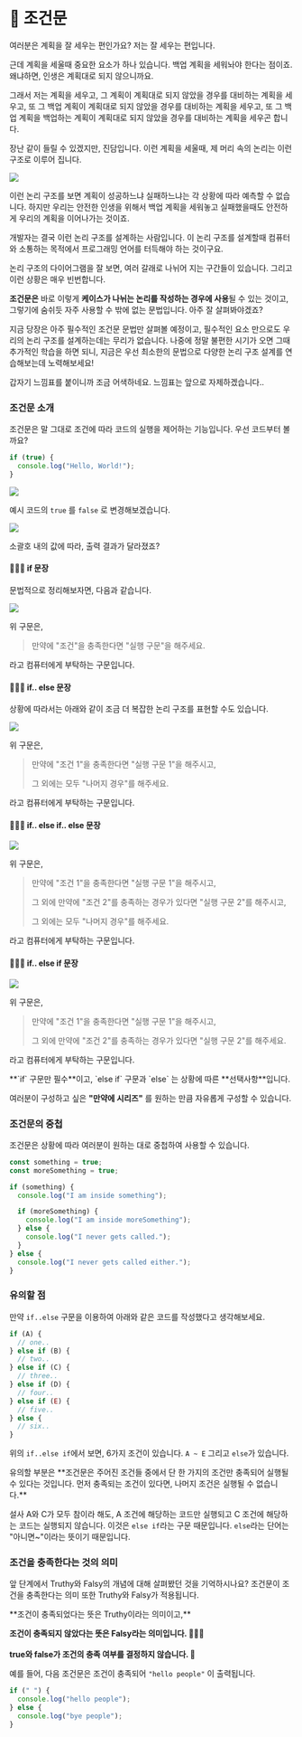 # 📗 조건문

여러분은 계획을 잘 세우는 편인가요? 저는 잘 세우는 편입니다.

근데 계획을 세울때 중요한 요소가 하나 있습니다. 백업 계획을 세워놔야 한다는 점이죠. 왜냐하면, 인생은 계획대로 되지 않으니까요.

그래서 저는 계획을 세우고, 그 계획이 계획대로 되지 않았을 경우를 대비하는 계획을 세우고, 또 그 백업 계획이 계획대로 되지 않았을 경우를 대비하는 계획을 세우고, 또 그 백업 계획을 백업하는 계획이 계획대로 되지 않았을 경우를 대비하는 계획을 세우곤 합니다.

장난 같이 들릴 수 있겠지만, 진담입니다. 이런 계획을 세울때, 제 머리 속의 논리는 이런 구조로 이루어 집니다.

![](/images/posts/conditional-draw-1.svg)

이런 논리 구조를 보면 계획이 성공하느냐 실패하느냐는 각 상황에 따라 예측할 수 없습니다. 하지만 우리는 안전한 인생을 위해서 백업 계획을 세워놓고 실패했을때도 안전하게 우리의 계획을 이어나가는 것이죠.

개발자는 결국 이런 논리 구조를 설계하는 사람입니다. 이 논리 구조를 설계할때 컴퓨터와 소통하는 목적에서 프로그래밍 언어를 터득해야 하는 것이구요.

논리 구조의 다이어그램을 잘 보면, 여러 갈래로 나뉘어 지는 구간들이 있습니다. 그리고 이런 상황은 매우 빈번합니다.

**조건문은** 바로 이렇게 **케이스가 나뉘는 논리를 작성하는 경우에 사용**될 수 있는 것이고, 그렇기에 숨쉬듯 자주 사용할 수 밖에 없는 문법입니다. 아주 잘 살펴봐야겠죠?

지금 당장은 아주 필수적인 조건문 문법만 살펴볼 예정이고, 필수적인 요소 만으로도 우리의 논리 구조를 설계하는데는 무리가 없습니다. 나중에 정말 불편한 시기가 오면 그때 추가적인 학습을 하면 되니, 지금은 우선 최소한의 문법으로 다양한 논리 구조 설계를 연습해보는데 노력해보세요!

갑자기 느낌표를 붙이니까 조금 어색하네요. 느낌표는 앞으로 자제하겠습니다..

### 조건문 소개

조건문은 말 그대로 조건에 따라 코드의 실행을 제어하는 기능입니다. 우선 코드부터 볼까요?

```javascript
if (true) {
  console.log("Hello, World!");
}
```

![](/images/posts/conditional-1.png)

예시 코드의 `true` 를 `false` 로 변경해보겠습니다.

![](/images/posts/conditional-2.png)

소괄호 내의 값에 따라, 출력 결과가 달라졌죠?

#### 💁🏻‍♂️ if 문장

문법적으로 정리해보자면, 다음과 같습니다.

![](/images/posts/conditional-3.png)

위 구문은,

> 만약에 "조건"을 충족한다면 "실행 구문"을 해주세요.

라고 컴퓨터에게 부탁하는 구문입니다.

#### 💁🏻‍♂️ if.. else 문장

상황에 따라서는 아래와 같이 조금 더 복잡한 논리 구조를 표현할 수도 있습니다.

![](/images/posts/conditional-4.png)

위 구문은,

> 만약에 "조건 1"을 충족한다면 "실행 구문 1"을 해주시고,
>
> 그 외에는 모두 "나머지 경우"를 해주세요.

라고 컴퓨터에게 부탁하는 구문입니다.

#### 💁🏻‍♂️ if.. else if.. else 문장

![](/images/posts/conditional-5.png)

위 구문은,

> 만약에 "조건 1"을 충족한다면 "실행 구문 1"을 해주시고,
>
> 그 외에 만약에 "조건 2"를 충족하는 경우가 있다면 "실행 구문 2"를 해주시고,
>
> 그 외에는 모두 "나머지 경우"를 해주세요.

라고 컴퓨터에게 부탁하는 구문입니다.

#### 💁🏻‍♂️ if.. else if 문장

![](/images/posts/conditional-6.png)

위 구문은,

> 만약에 "조건 1"을 충족한다면 "실행 구문 1"을 해주시고,
>
> 그 외에 만약에 "조건 2"를 충족하는 경우가 있다면 "실행 구문 2"를 해주세요.

라고 컴퓨터에게 부탁하는 구문입니다.

<Callout>
**`if` 구문만 필수**이고, `else if` 구문과 `else` 는 상황에 따른 **선택사항**입니다.

여러분이 구성하고 싶은 **"만약에 시리즈"** 를 원하는 만큼 자유롭게 구성할 수 있습니다.

</Callout>

### 조건문의 중첩

조건문은 상황에 따라 여러분이 원하는 대로 중첩하여 사용할 수 있습니다.

```javascript
const something = true;
const moreSomething = true;

if (something) {
  console.log("I am inside something");

  if (moreSomething) {
    console.log("I am inside moreSomething");
  } else {
    console.log("I never gets called.");
  }
} else {
  console.log("I never gets called either.");
}
```

### 유의할 점

만약 `if..else` 구문을 이용하여 아래와 같은 코드를 작성했다고 생각해보세요.

```javascript
if (A) {
  // one..
} else if (B) {
  // two..
} else if (C) {
  // three..
} else if (D) {
  // four..
} else if (E) {
  // five..
} else {
  // six..
}
```

위의 `if..else if`에서 보면, 6가지 조건이 있습니다. `A ~ E` 그리고 `else`가 있습니다.

<Callout>
  유의할 부분은 **조건문은 주어진 조건들 중에서 단 한 가지의 조건만 충족되어
  실행될 수 있다는 것입니다. 먼저 충족되는 조건이 있다면, 나머지 조건은 실행될
  수 없습니다.**
</Callout>

설사 A와 C가 모두 참이라 해도, A 조건에 해당하는 코드만 실행되고 C 조건에 해당하는 코드는 실행되지 않습니다. 이것은 `else if`라는 구문 때문입니다. `else`라는 단어는 "아니면\~"이라는 뜻이기 때문입니다.

### 조건을 충족한다는 것의 의미

앞 단계에서 Truthy와 Falsy의 개념에 대해 살펴봤던 것을 기억하시나요? 조건문이 조건을 충족한다는 의미 또한 Truthy와 Falsy가 적용됩니다.

<Callout>
**조건이 충족되었다는 뜻은 Truthy이라는 의미이고,**

**조건이 충족되지 않았다는 뜻은 Falsy라는 의미입니다. 💁🏻‍♂️**\
\
**true와 false가 조건의 충족 여부를 결정하지 않습니다. 🚫**

</Callout>

예를 들어, 다음 조건문은 조건이 충족되어 `"hello people"` 이 출력됩니다.

```javascript
if (" ") {
  console.log("hello people");
} else {
  console.log("bye people");
}
```
